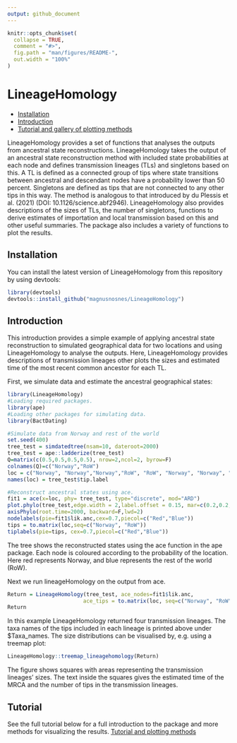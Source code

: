 ```yaml
---
output: github_document
---
```


<!-- README.md is generated from README.Rmd. Please edit that file -->

```r
knitr::opts_chunk$set(
  collapse = TRUE,
  comment = "#>",
  fig.path = "man/figures/README-",
  out.width = "100%"
)
```




# LineageHomology

  * [Installation](#installation)
  * [Introduction](#introduction)
  * [Tutorial and gallery of plotting methods](#tutorial)

<!-- badges: start -->
<!-- badges: end -->

LineageHomology provides a set of functions that analyses the outputs from ancestral state reconstructions. LineageHomology takes the output of an ancestral state reconstruction method with included state probabilities at each node and defines transmission lineages (TLs) and singletons based on this. A TL is defined as a connected group of tips where state transitions between ancestral and descendant nodes have a probability lower than 50 percent. Singletons are defined as tips that are not connected to any other tips in this way. The method is analogous to that introduced by du Plessis et al. (2021) (DOI: 10.1126/science.abf2946). LineageHomology also provides descriptions of the sizes of TLs, the number of singletons, functions to derive estimates of importation and local transmission based on this and other useful summaries. The package also includes a variety of functions to plot the results. 

## Installation

You can install the latest version of LineageHomology from this repository by using devtools: 

```r
library(devtools)
devtools::install_github("magnusnosnes/LineageHomology")
```

## Introduction

This introduction provides a simple example of applying ancestral state reconstruction to simulated geographical data for two locations and using LineageHomology to analyse the outputs. Here, LineageHomology provides descriptions of transmission lineages other plots the sizes and estimated time of the most recent common ancestor for each TL. 

First, we simulate data and estimate the ancestral geographical states:

```r
library(LineageHomology)
#Loading required packages.
library(ape)
#Loading other packages for simulating data. 
library(BactDating)

#Simulate data from Norway and rest of the world
set.seed(400)
tree_test = simdatedtree(nsam=10, dateroot=2000)
tree_test = ape::ladderize(tree_test)
Q=matrix(c(0.5,0.5,0.5,0.5), nrow=2,ncol=2, byrow=F)
colnames(Q)=c("Norway","RoW")
loc = c("Norway", "Norway","Norway","RoW", "RoW", "Norway", "Norway", "RoW", "RoW", "RoW")
names(loc) = tree_test$tip.label

#Reconstruct ancestral states using ace. 
fit1 = ace(x=loc, phy= tree_test, type="discrete", mod="ARD")
plot.phylo(tree_test,edge.width = 2,label.offset = 0.15, mar=c(0.2,0.2,0.2,0.2))
axisPhylo(root.time=2000, backward=F,lwd=2)
nodelabels(pie=fit1$lik.anc,cex=0.7,piecol=c("Red","Blue"))
tips = to.matrix(loc,seq=c("Norway", "RoW"))
tiplabels(pie=tips, cex=0.7,piecol=c("Red","Blue"))

```
The tree shows the reconstructed states using the ace function in the ape package. Each node is coloured according to the probability of the location. Here red represents Norway, and blue represents the rest of the world (RoW). 

Next we run lineageHomology on the output from ace. 
```r
Return = LineageHomology(tree_test, ace_nodes=fit1$lik.anc,
                        ace_tips = to.matrix(loc, seq=c("Norway", "RoW")), start_time=2000)
Return
```

In this example LineageHomology returned four transmission lineages. The taxa names of the tips included in each lineage is printed above under $Taxa_names. 
The size distributions can be visualised by, e.g. using a treemap plot:

```r
LineageHomology::treemap_lineagehomology(Return)
```

The figure shows squares with areas representing the transmission lineages' sizes. The text inside the squares gives the estimated time of the MRCA and the number of tips in the transmission lineages.


## Tutorial

See the full tutorial below for a full introduction to the package and more methods for visualizing the results.
[Tutorial and plotting methods](https://github.com/magnusnosnes/LineageHomology/blob/master/Examples_and_plotting_methods/Simple_example/Basic_plotting.md)
